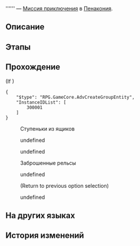 {{Дополнить|Диалоги.}}
{{Миссия Инфобокс
|id              = 4040338
|Название        = 
|Изображение     = Миссия Освоения .png
|Тип             = Миссия приключения
|События         = 
|Глава           = 
|Условия         = Завершена [[Миссия Освоения]] ''[[Прогулка среди могил]]''
|Персонажи       = Первопроходец
|СтартЛокация    = [[Пенакония]] — [[Риф потока сновидений]]
|Локации         = Риф потока сновидений
|Предыдущая      = 
|Следующая       = 
|Награды         = 
}}
'''''' — [[Миссия приключения]] в [[Пенакония]].

==Описание==
{{Описание|<!--официальное описание из Перекрёстка судеб-->}}

==Этапы==


==Прохождение==
{{Дополнить}}

;(If {{cx}}<!--SubMission Finish: 103310107-->)
<pre>{
	"$type": "RPG.GameCore.AdvCreateGroupEntity",
	"InstanceIDList": [
		300001
	]
}</pre>

:{{Диалог|Изучение}} Ступеньки из ящиков
<!--Unknown TalkSentence: 404033981-->
<!--Unknown TalkSentence: 404033982-->
<!--Unknown TalkSentence: 404033983-->
:{{Диалог|Стрелка}} undefined
:<!--Unknown TalkSentence: 404033985-->
:<!--Unknown TalkSentence: 404033986-->
:<!--Unknown TalkSentence: 404033987-->
:{{Диалог|Выход}} undefined
<!--Unknown TalkSentence: 404033988-->

:{{Диалог|Изучение}} Заброшенные рельсы
<!--Unknown TalkSentence: 404033921-->
<!--Unknown TalkSentence: 404033922-->
<!--Unknown TalkSentence: 404033923-->
:{{Диалог|Стрелка}} undefined
:<!--Unknown TalkSentence: 404033925-->
:<!--Unknown TalkSentence: 404033926-->
:<!--Unknown TalkSentence: 404033927-->
:<!--Unknown TalkSentence: 404033928-->
:;(Return to previous option selection)
:{{Диалог|Выход}} undefined
:<!--Unknown TalkSentence: 404033943-->
{{Диалог Конец}}

==На других языках==
{{На других языках
|en   = 
|zhs  = 
|zht  = 
|ja   = 
|ko   = 
|es   = 
|fr   = 
|ru   = 
|th   = 
|vi   = 
|de   = 
|id   = 
|pt   = 
}}

==История изменений==
{{История изменений|2.7}}
